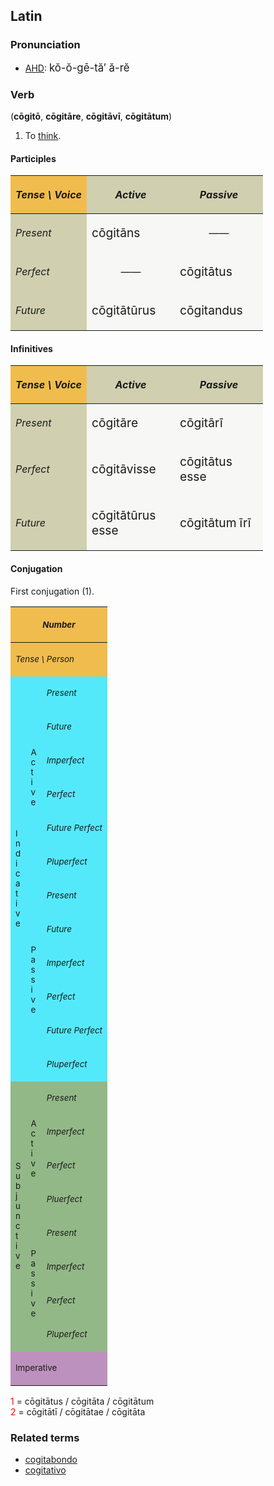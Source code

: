 ==Latin==
===Pronunciation===
*[[AHD]]: <big> k&#335;-&#335;-g&#275;-t&#259;&prime; &#259;-r&#277; </big>

===Verb===
('''c&#333;git&#333;''', '''c&#333;git&#257;re''', '''c&#333;git&#257;v&#299;''', '''c&#333;git&#257;tum''')
# To [[think]].

====Participles====
{| cellpadding="5" border="1"
!style="background:#F1BC4E;"| ''Tense \ Voice''
!style="background:#D0D0B0;"| ''Active''
!style="background:#D0D0B0;"| ''Passive''
|-
!style="background:#D0D0B0;"| ''Present''
|style="background:#F7F7F5;" width=125px| <big> c&#333;git&#257;ns
|style="background:#F7F7F5;" align="center" width=125px| &mdash;&mdash;
|-
!style="background:#D0D0B0;"| ''Perfect''
|style="background:#F7F7F5;" align="center"| &mdash;&mdash;
|style="background:#F7F7F5;"| <big> c&#333;git&#257;tus
|-
!style="background:#D0D0B0;"| ''Future''
|style="background:#F7F7F5;"| <big> c&#333;git&#257;t&#363;rus
|style="background:#F7F7F5;"| <big> c&#333;gitandus
|}

====Infinitives====
{| cellpadding="5" border="1"
!style="background:#F1BC4E;"| ''Tense \ Voice''
!style="background:#D0D0B0;"| ''Active''
!style="background:#D0D0B0;"| ''Passive''
|-
!style="background:#D0D0B0;"| ''Present''
|style="background:#F7F7F5;" width=125px| <big> c&#333;git&#257;re
|style="background:#F7F7F5;" width=125px| <big> c&#333;git&#257;r&#299;
|-
!style="background:#D0D0B0;"| ''Perfect''
|style="background:#F7F7F5;"| <big> c&#333;git&#257;visse
|style="background:#F7F7F5;"| <big> c&#333;git&#257;tus esse
|-
!style="background:#D0D0B0;"| ''Future''
|style="background:#F7F7F5;"| <big> c&#333;git&#257;t&#363;rus esse
|style="background:#F7F7F5;"| <big> c&#333;git&#257;tum &#299;r&#299;
|}

====Conjugation====
First conjugation (1).
{| border="1" cellpadding="2"
!style="background:#F1BC4E;" colspan=3| <small>''Number''
!style="background:#F1BC4E;" colspan=3| <small>''Singular''
!style="background:#F1BC4E;" colspan=3| <small>''Plural''
|-
!style="background:#F1BC4E;" colspan=3| <small>''Tense \ Person''
!style="background:#F1BC4E;"| <small>''1.''
!style="background:#F1BC4E;"| <small>''2.''
!style="background:#F1BC4E;"| <small>''3.''
!style="background:#F1BC4E;"| <small>''11.''
!style="background:#F1BC4E;"| <small>''22.''
!style="background:#F1BC4E;"| <small>''33.''
|-
!style="background:#54E9FA;" rowspan=12|<small>I<br>n<br>d<br>i<br>c<br>a<br>t<br>i<br>v<br>e
!style="background:#54E9FA;" rowspan=6|<small>A<br>c<br>t<br>i<br>v<br>e
!style="background:#54E9FA;"|<small>''Present''
|style="background:#FBFCE4;"|c&#333;git&#333;
|style="background:#FBFCE4;"|c&#333;git&#257;s
|style="background:#FBFCE4;"|c&#333;gitat
|style="background:#FBFCE4;"|c&#333;git&#257;mus
|style="background:#FBFCE4;"|c&#333;git&#257;tis
|style="background:#FBFCE4;"|c&#333;gitant
|-
!style="background:#54E9FA;"| <small>''Future''
|style="background:#FBFCE4;"|c&#333;git&#257;b&#333;
|style="background:#FBFCE4;"|c&#333;git&#257;bis
|style="background:#FBFCE4;"|c&#333;git&#257;bit
|style="background:#FBFCE4;"|c&#333;git&#257;bimus
|style="background:#FBFCE4;"|c&#333;git&#257;bitis
|style="background:#FBFCE4;"|c&#333;git&#257;bunt
|-
!style="background:#54E9FA;"| <small>''Imperfect''
|style="background:#FBFCE4;"|c&#333;git&#257;bam
|style="background:#FBFCE4;"|c&#333;git&#257;b&#257;s
|style="background:#FBFCE4;"|c&#333;git&#257;bat
|style="background:#FBFCE4;"|c&#333;git&#257;b&#257;mus
|style="background:#FBFCE4;"|c&#333;git&#257;b&#257;tis
|style="background:#FBFCE4;"|c&#333;git&#257;bant
|-
!style="background:#54E9FA;"| <small>''Perfect''
|style="background:#FBFCE4;"|c&#333;git&#257;v&#299;
|style="background:#FBFCE4;"|c&#333;git&#257;vist&#299;
|style="background:#FBFCE4;"|c&#333;git&#257;vit
|style="background:#FBFCE4;"|c&#333;git&#257;vimus
|style="background:#FBFCE4;"|c&#333;git&#257;vistis
|style="background:#FBFCE4;"|c&#333;git&#257;v&#275;runt
|-
!style="background:#54E9FA;"| <small>''Future Perfect''
|style="background:#FBFCE4;"|c&#333;git&#257;ver&#333;
|style="background:#FBFCE4;"|c&#333;git&#257;veris
|style="background:#FBFCE4;"|c&#333;git&#257;verit
|style="background:#FBFCE4;"|c&#333;git&#257;verimus
|style="background:#FBFCE4;"|c&#333;git&#257;veritis
|style="background:#FBFCE4;"|c&#333;git&#257;verint
|-
!style="background:#54E9FA;"| <small>''Pluperfect''
|style="background:#FBFCE4;"|c&#333;git&#257;veram
|style="background:#FBFCE4;"|c&#333;git&#257;ver&#257;s
|style="background:#FBFCE4;"|c&#333;git&#257;verat
|style="background:#FBFCE4;"|c&#333;git&#257;ver&#257;mus
|style="background:#FBFCE4;"|c&#333;git&#257;ver&#257;tis
|style="background:#FBFCE4;"|c&#333;git&#257;verant
|-
!style="background:#54E9FA;" rowspan=6| <small>P<br>a<br>s<br>s<br>i<br>v<br>e
!style="background:#54E9FA;"|<small>''Present''
|style="background:#FBFCE4;"|c&#333;gitor
|style="background:#FBFCE4;"|c&#333;git&#257;ris
|style="background:#FBFCE4;"|c&#333;git&#257;tur
|style="background:#FBFCE4;"|c&#333;git&#257;mur
|style="background:#FBFCE4;"|c&#333;git&#257;min&#299;
|style="background:#FBFCE4;"|c&#333;gitantur
|-
!style="background:#54E9FA;"|<small>''Future''
|style="background:#FBFCE4;"|c&#333;git&#257;bor
|style="background:#FBFCE4;"|c&#333;git&#257;beris
|style="background:#FBFCE4;"|c&#333;git&#257;bitur
|style="background:#FBFCE4;"|c&#333;git&#257;bimur
|style="background:#FBFCE4;"|c&#333;git&#257;bimin&#299;
|style="background:#FBFCE4;"|c&#333;git&#257;buntur
|-
!style="background:#54E9FA;"|<small>''Imperfect''
|style="background:#FBFCE4;"|c&#333;git&#257;bar
|style="background:#FBFCE4;"|c&#333;git&#257;b&#257;ris
|style="background:#FBFCE4;"|c&#333;git&#257;b&#257;tur
|style="background:#FBFCE4;"|c&#333;git&#257;b&#257;mur
|style="background:#FBFCE4;"|c&#333;git&#257;b&#257;min&#299;
|style="background:#FBFCE4;"|c&#333;git&#257;bantur
|-
!style="background:#54E9FA;"|<small>''Perfect''
|style="background:#FBFCE4;"|c&#333;git&#257;tus<font color="red"><sup>1</sup></font><br>sum
|style="background:#FBFCE4;"|c&#333;git&#257;tus<font color="red"><sup>1</sup></font><br>es
|style="background:#FBFCE4;"|c&#333;git&#257;tus<font color="red"><sup>1</sup></font><br>est
|style="background:#FBFCE4;"|c&#333;git&#257;t&#299; <font color="red"><sup>2</sup></font><br>sumus
|style="background:#FBFCE4;"|c&#333;git&#257;t&#299; <font color="red"><sup>2</sup></font><br>estis
|style="background:#FBFCE4;"|c&#333;git&#257;t&#299; <font color="red"><sup>2</sup></font><br>sunt
|-
!style="background:#54E9FA;"|<small>''Future Perfect''
|style="background:#FBFCE4;"|c&#333;git&#257;tus<font color="red"><sup>1</sup></font><br>er&#333;
|style="background:#FBFCE4;"|c&#333;git&#257;tus<font color="red"><sup>1</sup></font><br>eris
|style="background:#FBFCE4;"|c&#333;git&#257;tus<font color="red"><sup>1</sup></font><br>erit
|style="background:#FBFCE4;"|c&#333;git&#257;t&#299; <font color="red"><sup>2</sup></font><br>erimus
|style="background:#FBFCE4;"|c&#333;git&#257;t&#299; <font color="red"><sup>2</sup></font><br>eritis
|style="background:#FBFCE4;"|c&#333;git&#257;t&#299; <font color="red"><sup>2</sup></font><br>erunt
|-
!style="background:#54E9FA;"|<small>''Pluperfect''
|style="background:#FBFCE4;"|c&#333;git&#257;tus<font color="red"><sup>1</sup></font><br>eram
|style="background:#FBFCE4;"|c&#333;git&#257;tus<font color="red"><sup>1</sup></font><br>er&#257;s
|style="background:#FBFCE4;"|c&#333;git&#257;tus<font color="red"><sup>1</sup></font><br>erat
|style="background:#FBFCE4;"|c&#333;git&#257;t&#299; <font color="red"><sup>2</sup></font><br>er&#257;mus
|style="background:#FBFCE4;"|c&#333;git&#257;t&#299; <font color="red"><sup>2</sup></font><br>er&#257;tis
|style="background:#FBFCE4;"|c&#333;git&#257;t&#299; <font color="red"><sup>2</sup></font><br>erant
|-
!style="background:#92B887;" rowspan=8|<small>S<br>u<br>b<br>j<br>u<br>n<br>c<br>t<br>i<br>v<br>e
!style="background:#92B887;" rowspan=4|<small>A<br>c<br>t<br>i<br>v<br>e
!style="background:#92B887;"|<small>''Present''
|style="background:#E7FEE9;"| c&#333;gitem
|style="background:#E7FEE9;"| c&#333;git&#275;s
|style="background:#E7FEE9;"| c&#333;gitet
|style="background:#E7FEE9;"| c&#333;git&#275;mus
|style="background:#E7FEE9;"| c&#333;git&#275;tis
|style="background:#E7FEE9;"| c&#333;gitent
|-
!style="background:#92B887;"|<small>''Imperfect''
|style="background:#E7FEE9;"| c&#333;git&#257;rem
|style="background:#E7FEE9;"| c&#333;git&#257;r&#275;s
|style="background:#E7FEE9;"| c&#333;git&#257;ret
|style="background:#E7FEE9;"| c&#333;git&#257;r&#275;mus
|style="background:#E7FEE9;"| c&#333;git&#257;r&#275;tis
|style="background:#E7FEE9;"| c&#333;git&#257;rent
|-
!style="background:#92B887;"|<small>''Perfect''
|style="background:#E7FEE9;"| c&#333;git&#257;verim
|style="background:#E7FEE9;"| c&#333;git&#257;ver&#299;s
|style="background:#E7FEE9;"| c&#333;git&#257;verit
|style="background:#E7FEE9;"| c&#333;git&#257;ver&#299;mus
|style="background:#E7FEE9;"| c&#333;git&#257;ver&#299;tis
|style="background:#E7FEE9;"| c&#333;git&#257;verint
|-
!style="background:#92B887;"|<small>''Pluerfect''
|style="background:#E7FEE9;"| c&#333;git&#257;vissem
|style="background:#E7FEE9;"| c&#333;git&#257;viss&#275;s
|style="background:#E7FEE9;"| c&#333;git&#257;visset
|style="background:#E7FEE9;"| c&#333;git&#257;viss&#275;mus
|style="background:#E7FEE9;"| c&#333;git&#257;viss&#275;tis
|style="background:#E7FEE9;"| c&#333;git&#257;vissent
|-
!style="background:#92B887;" rowspan=4|<small>P<br>a<br>s<br>s<br>i<br>v<br>e
!style="background:#92B887;"|<small>''Present''
|style="background:#E7FEE9;"| c&#333;giter
|style="background:#E7FEE9;"| c&#333;git&#275;ris
|style="background:#E7FEE9;"| c&#333;git&#275;tur
|style="background:#E7FEE9;"| c&#333;git&#275;mur
|style="background:#E7FEE9;"| c&#333;git&#275;min&#299;
|style="background:#E7FEE9;"| c&#333;gitentur
|-
!style="background:#92B887;"|<small>''Imperfect''
|style="background:#E7FEE9;"| c&#333;git&#257;rer
|style="background:#E7FEE9;"| c&#333;git&#257;r&#275;ris
|style="background:#E7FEE9;"| c&#333;git&#257;r&#275;tur
|style="background:#E7FEE9;"| c&#333;git&#257;r&#275;mur
|style="background:#E7FEE9;"| c&#333;git&#257;r&#275;min&#299;
|style="background:#E7FEE9;"| c&#333;git&#257;rentur
|-
!style="background:#92B887;"|<small>''Perfect''
|style="background:#E7FEE9;"|c&#333;git&#257;tus<font color="red"><sup>1</sup></font><br>sim
|style="background:#E7FEE9;"|c&#333;git&#257;tus<font color="red"><sup>1</sup></font><br>s&#299;s
|style="background:#E7FEE9;"|c&#333;git&#257;tus<font color="red"><sup>1</sup></font><br>sit
|style="background:#E7FEE9;"|c&#333;git&#257;t&#299; <font color="red"><sup>2</sup></font><br>s&#299;mus
|style="background:#E7FEE9;"|c&#333;git&#257;t&#299; <font color="red"><sup>2</sup></font><br>s&#299;tis
|style="background:#E7FEE9;"|c&#333;git&#257;t&#299; <font color="red"><sup>2</sup></font><br>sint
|-
!style="background:#92B887;"|<small>''Pluperfect''
|style="background:#E7FEE9;"|c&#333;git&#257;tus<font color="red"><sup>1</sup></font><br>essem
|style="background:#E7FEE9;"|c&#333;git&#257;tus<font color="red"><sup>1</sup></font><br>ess&#275;s
|style="background:#E7FEE9;"|c&#333;git&#257;tus<font color="red"><sup>1</sup></font><br>esset
|style="background:#E7FEE9;"|c&#333;git&#257;t&#299; <font color="red"><sup>2</sup></font><br>ess&#275;mus
|style="background:#E7FEE9;"|c&#333;git&#257;t&#299; <font color="red"><sup>2</sup></font><br>ess&#275;tis
|style="background:#E7FEE9;"|c&#333;git&#257;t&#299; <font color="red"><sup>2</sup></font><br>essent
|-
!style="background:#BD91BD;" colspan=3| <small>Imperative
|style="background:#FCF2E9;" align="center"|&mdash;&mdash;
|style="background:#FCF2E9;"| c&#333;git&#257;
|style="background:#FCF2E9;" align="center"|&mdash;&mdash;
|style="background:#FCF2E9;" align="center"|&mdash;&mdash;
|style="background:#FCF2E9;"| c&#333;git&#257;te
|style="background:#FCF2E9;" align="center"|&mdash;&mdash;
|}
<font color="red"> 1 </font> = c&#333;git&#257;tus / c&#333;git&#257;ta / c&#333;git&#257;tum <br>
<font color="red"> 2 </font> = c&#333;git&#257;t&#299; / c&#333;git&#257;tae / c&#333;git&#257;ta <br>

===Related terms===
*[[cogitabondo]]
*[[cogitativo]]